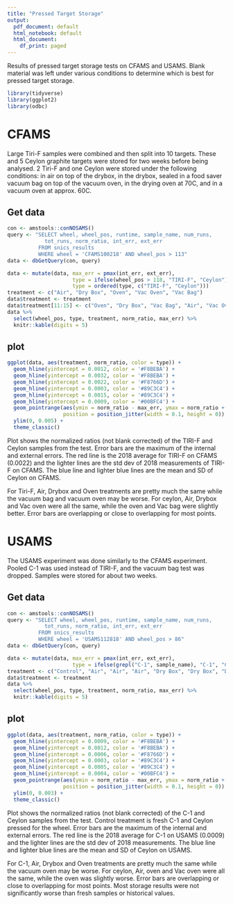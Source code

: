 ```yaml
---
title: "Pressed Target Storage"
output:
  pdf_document: default
  html_notebook: default
  html_document:
    df_print: paged
---
```


Results of pressed target storage tests on CFAMS and USAMS. Blank material was left under various conditions to determine which is best for pressed target storage.


```r
library(tidyverse)
library(ggplot2)
library(odbc)
```


# CFAMS

Large Tiri-F samples were combined and then split into 10 targets. These and 5 Ceylon graphite targets were stored for two weeks before being analysed. 2 Tiri-F and one Ceylon were stored under the following conditions: in air on top of the drybox, in the drybox, sealed in a food saver vacuum bag on top of the vacuum oven, in the drying oven at 70C, and in a vacuum oven at approx. 60C.

## Get data

```r
con <- amstools::conNOSAMS()
query <- "SELECT wheel, wheel_pos, runtime, sample_name, num_runs, 
            tot_runs, norm_ratio, int_err, ext_err
          FROM snics_results
          WHERE wheel = 'CFAMS100218' AND wheel_pos > 113"
data <- dbGetQuery(con, query)

data <- mutate(data, max_err = pmax(int_err, ext_err), 
                     type = ifelse(wheel_pos > 118, "TIRI-F", "Ceylon"),
                     type = ordered(type, c("TIRI-F", "Ceylon")))
treatment <- c("Air", "Dry Box", "Oven", "Vac Oven", "Vac Bag")
data$treatment <- treatment
data$treatment[11:15] <- c("Oven", "Dry Box", "Vac Bag", "Air", "Vac Oven")
data %>%
  select(wheel_pos, type, treatment, norm_ratio, max_err) %>%
  knitr::kable(digits = 5)
```

## plot

```r
ggplot(data, aes(treatment, norm_ratio, color = type)) +
  geom_hline(yintercept = 0.0012, color = '#F8BEBA') +
  geom_hline(yintercept = 0.0032, color = '#F8BEBA') +
  geom_hline(yintercept = 0.0022, color = '#F8766D') +
  geom_hline(yintercept = 0.0003, color = '#89C3C4') +
  geom_hline(yintercept = 0.0015, color = '#89C3C4') +
  geom_hline(yintercept = 0.0009, color = '#00BFC4') +
  geom_pointrange(aes(ymin = norm_ratio - max_err, ymax = norm_ratio + max_err), 
                  position = position_jitter(width = 0.1, height = 0)) +
  ylim(0, 0.005) +
  theme_classic()
```

Plot shows the normalized ratios (not blank corrected) of the TIRI-F and Ceylon samples from the test. Error bars are the maximum of the internal and external errors. The red line is the 2018 average for TIRI-F on CFAMS (0.0022) and the lighter lines are the std dev of 2018 measurements of TIRI-F on CFAMS. The blue line and lighter blue lines are the mean and SD of Ceylon on CFAMS.

For Tiri-F, Air, Drybox and Oven treatments are pretty much the same while the vacuum bag and vacuum oven may be worse. For ceylon, Air, Drybox and Vac oven were all the same, while the oven and Vac bag were slightly better. Error bars are overlapping or close to overlapping for most points.


# USAMS

The USAMS experiment was done similarly to the CFAMS experiment. Pooled C-1 was used instead of TIRI-F, and the vacuum bag test was dropped. Samples were stored for about two weeks.

## Get data

```r
con <- amstools::conNOSAMS()
query <- "SELECT wheel, wheel_pos, runtime, sample_name, num_runs, 
            tot_runs, norm_ratio, int_err, ext_err
          FROM snics_results
          WHERE wheel = 'USAMS112818' AND wheel_pos > 86"
data <- dbGetQuery(con, query)

data <- mutate(data, max_err = pmax(int_err, ext_err), 
                     type = ifelse(grepl("C-1", sample_name), "C-1", "Ceylon"))
treatment <- c("Control", "Air", "Air", "Air", "Dry Box", "Dry Box", "Dry Box", "Oven", "Oven", "Oven", "Vac Oven", "Vac Oven", "Vac Oven", "Control", "Control")
data$treatment <- treatment
data %>%
  select(wheel_pos, type, treatment, norm_ratio, max_err) %>%
  knitr::kable(digits = 5)
```

## plot

```r
ggplot(data, aes(treatment, norm_ratio, color = type)) +
  geom_hline(yintercept = 0.0009, color = '#F8BEBA') +
  geom_hline(yintercept = 0.0012, color = '#F8BEBA') +
  geom_hline(yintercept = 0.0006, color = '#F8766D') +
  geom_hline(yintercept = 0.0003, color = '#89C3C4') +
  geom_hline(yintercept = 0.0005, color = '#89C3C4') +
  geom_hline(yintercept = 0.0004, color = '#00BFC4') +
  geom_pointrange(aes(ymin = norm_ratio - max_err, ymax = norm_ratio + max_err), 
                  position = position_jitter(width = 0.1, height = 0)) +
  ylim(0, 0.003) +
  theme_classic()
```

Plot shows the normalized ratios (not blank corrected) of the C-1 and Ceylon samples from the test. Control treatment is fresh C-1 and Ceylon pressed for the wheel. Error bars are the maximum of the internal and external errors. The red line is the 2018 average for C-1 on USAMS (0.0009) and the lighter lines are the std dev of 2018 measurements. The blue line and lighter blue lines are the mean and SD of Ceylon on USAMS.

For C-1, Air, Drybox and Oven treatments are pretty much the same while the vacuum oven may be worse. For ceylon, Air, oven and Vac oven were all the same, while the oven was slightly worse. Error bars are overlapping or close to overlapping for most points. Most storage results were not significantly worse than fresh samples or historical values.
